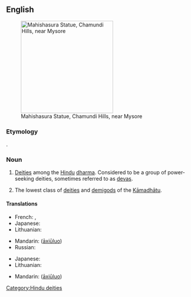 {{wikipedia}}
==English==
[[Image:Mahishaasura.jpg|thumb|250px| Mahishasura Statue, Chamundi Hills, near Mysore]]

===Etymology===
{{etyl|sa}} {{term|sc=Deva|असुर|tr=ásura|lang=sa}}.

===Noun===
{{en-noun}}

# {{Hinduism}} [[deity|Deities]] among the [[Hindu]] [[dharma]]. Considered to be a group of power-seeking deities, sometimes referred to as [[deva]]s.
# {{Buddhism}} The lowest class of [[deity|deities]] and [[demigod]]s of the [[Kāmadhātu]].

====Translations====
{{trans-top|Asura in Hinduism}}
* French: {{t|fr|açoura}},  {{t-|fr|asura}}
* Japanese: {{t|ja|アスラ|tr=asura|sc=Jpan}}
* Lithuanian: {{t-|lt|Asura|f|xs=Lithuanian}}
{{trans-mid}}
* Mandarin: {{zh-ts|阿修羅|阿修罗}} ([[āxiūluo]])
* Russian: {{t|ru|асура|tr=asura|sc=Cyrl}}
{{trans-bottom}}

{{trans-top|Asura in Buddhism}}
* Japanese: {{t-|ja|阿修羅|tr=[[あしゅら]], [[ashura]]|sc=Jpan}}
* Lithuanian: {{t-|lt|Asura|f|xs=Lithuanian}}
{{trans-mid}}
* Mandarin: {{zh-ts|阿修羅|阿修罗}} ([[āxiūluo]])
{{trans-bottom}}

[[Category:Hindu deities]]